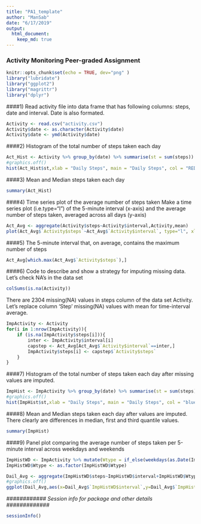 ```yaml
---
title: "PA1_template"
author: "ManSab"
date: "6/17/2019"
output: 
  html_document:
    keep_md: true
---
```

### Activity Monitoring Peer-graded Assignment
```r
knitr::opts_chunk$set(echo = TRUE, dev="png" )
library("lubridate")
library("ggplot2")
library("magrittr")
library("dplyr")
```

####1) Read activity file into data frame that has following columns: steps, date and interval. Date is also formated.
``` r

Activity <- read.csv("activity.csv")
Activity$date <- as.character(Activity$date)
Activity$date <- ymd(Activity$date)
```
####2) Histogram of the total number of steps taken each day
``` r
Act_Hist <- Activity %>% group_by(date) %>% summarise(st = sum(steps))
#graphics.off()
hist(Act_Hist$st,xlab = "Daily Steps", main = "Daily Steps", col = "RED")
```

####3) Mean and Median steps taken each day
```r
summary(Act_Hist)
```

####4) Time series plot of the average number of steps taken
Make a time series plot (i.e.type="l") of the 5-minute interval (x-axis) and the average number of steps taken, averaged across all days (y-axis)
```r
Act_Avg <- aggregate(Activity$steps~Activity$interval,Activity,mean)
plot(Act_Avg$`Activity$steps`~Act_Avg$`Activity$interval`, type="l", xlab = "Time Interval", ylab = "Avg.Steps",main = "Average steps", col = "blue")
```

####5) The 5-minute interval that, on average, contains the maximum number of steps
```r

Act_Avg[which.max(Act_Avg$`Activity$steps`),]
```
####6) Code to describe and show a strategy for imputing missing data.
Let's check NA's in the data set

```r
colSums(is.na(Activity))
```
There are 2304 missing(NA) values in steps column of the data set Activity. Let's replace column 'Step' missing(NA) values with mean for time-interval average.
```r
ImpActivity <- Activity
for(i in 1:nrow(ImpActivity)){
    if (is.na(ImpActivity$steps[i])){
        inter <- ImpActivity$interval[i]
        capstep <- Act_Avg[Act_Avg$`Activity$interval`==inter,]
        ImpActivity$steps[i] <- capstep$`Activity$steps`
    }
}

```
####7) Histogram of the total number of steps taken each day after missing values are imputed.
```r
ImpHist <- ImpActivity %>% group_by(date) %>% summarise(st = sum(steps))
#graphics.off()
hist(ImpHist$st,xlab = "Daily Steps", main = "Daily Steps", col = "blue")

```

####8) Mean and Median steps taken each day after values are imputed. There clearly are differences in median, first and third quantile values.
```r
summary(ImpHist)
```

####9) Panel plot comparing the average number of steps taken per 5-minute interval across weekdays and weekends
```r

ImpHistWD <- ImpActivity %>% mutate(Wtype = if_else(weekdays(as.Date(ImpActivity$date)) %in% c('Saturday','Sunday'),"Weekend","Weekday"))
ImpHistWD$Wtype <- as.factor(ImpHistWD$Wtype)

Dail_Avg <- aggregate(ImpHistWD$steps~ImpHistWD$interval+ImpHistWD$Wtype,ImpHistWD,mean)
#graphics.off()
ggplot(Dail_Avg,aes(x=Dail_Avg$`ImpHistWD$interval`,y=Dail_Avg$`ImpHistWD$steps`),color=`Weekday or Weekend`) +  geom_line() + facet_wrap(.~Dail_Avg$`ImpHistWD$Wtype`, nrow = 2) + xlab("Interval") + ylab("Average number of steps") 

```

*############   Session info for package and other details #############*
```r
sessionInfo()
```

